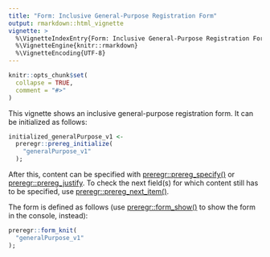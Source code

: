 ---
title: "Form: Inclusive General-Purpose Registration Form"
output: rmarkdown::html_vignette
vignette: >
  %\VignetteIndexEntry{Form: Inclusive General-Purpose Registration Form}
  %\VignetteEngine{knitr::rmarkdown}
  %\VignetteEncoding{UTF-8}
---

```{r, include = FALSE}
knitr::opts_chunk$set(
  collapse = TRUE,
  comment = "#>"
)
```

This vignette shows an inclusive general-purpose registration form. It can be initialized as follows:

```{r, eval=FALSE}
initialized_generalPurpose_v1 <-
  preregr::prereg_initialize(
    "generalPurpose_v1"
  );
```

After this, content can be specified with [preregr::prereg_specify()](https://r-packages.gitlab.io/preregr/reference/prereg_specify.html) or [preregr::prereg_justify](https://r-packages.gitlab.io/preregr/reference/prereg_justify.html). To check the next field(s) for which content still has to be specified, use [preregr::prereg_next_item()](https://r-packages.gitlab.io/preregr/reference/prereg_next_item.html).

The form is defined as follows (use [preregr::form_show()](https://r-packages.gitlab.io/preregr/reference/form_show.html) to show the form in the console, instead):

```{r}
preregr::form_knit(
  "generalPurpose_v1"
);
```
